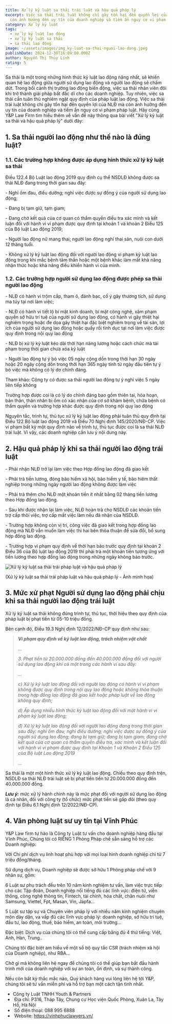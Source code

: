 ```yaml
---
title: Xử lý kỷ luật sa thải trái luật và hậu quả pháp lý
excerpt: Việc sa thải trái luật không chỉ gây tổn hại đến quyền lợi của NLĐ mà
  còn ảnh hưởng đến uy tín của doanh nghiệp và tiềm ẩn nguy cơ vi phạm pháp luật
category: Xử lý kỷ luật
tags:
  - xử lý kỷ luật lao động
  - xử lý kỷ luật sa thải
  - sa thải lao động
image: ~/assets/images/img_ky-luat-sa-thai-nguoi-lao-dong.jpeg
publishDate: 2024-12-30T16:09:00.000Z
author: Nguyễn Thị Thùy Linh
rating: 5
---
```

Sa thải là một trong những hình thức kỷ luật lao động nặng nhất, sẽ khiến quan hệ lao động giữa người sử dụng lao động và người lao động sẽ chấm dứt. Trong bối cảnh thị trường lao động biến động, việc sa thải nhân viên đôi khi trở thành giải pháp bất đắc dĩ cho các doanh nghiệp. Tuy nhiên, việc sa thải cần tuân thủ nghiêm ngặt quy định của pháp luật lao động. Việc sa thải trái luật không chỉ gây tổn hại đến quyền lợi của NLĐ mà còn ảnh hưởng đến uy tín của doanh nghiệp và tiềm ẩn nguy cơ vi phạm pháp luật. Hãy cùng Y&P Law Firm tìm hiểu thêm về vấn đề này thông qua bài viết "Xử lý kỷ luật sa thải và hậu quả pháp lý" dưới đây:

## 1. Sa thải người lao động như thế nào là đúng luật?

### 1.1. Các trường hợp không được áp dụng hình thức xử lý kỷ luật sa thải

Điều 122.4 Bộ Luật lao động 2019 quy định cụ thể NSDLĐ không được sa thải NLĐ đang trong thời gian sau đây:

\- Nghỉ ốm đau, điều dưỡng; nghỉ việc được sự đồng ý của người sử dụng lao động;

\- Đang bị tạm giữ, tạm giam;

\- Đang chờ kết quả của cơ quan có thẩm quyền điều tra xác minh và kết luận đối với hành vi vi phạm được quy định tại khoản 1 và khoản 2 Điều 125 của Bộ luật Lao động 2019;

\- Người lao động nữ mang thai; người lao động nghỉ thai sản, nuôi con dưới 12 tháng tuổi.

\- Không xử lý kỷ luật lao động đối với người lao động vi phạm kỷ luật lao động trong khi mắc bệnh tâm thần hoặc một bệnh khác làm mất khả năng nhận thức hoặc khả năng điều khiển hành vi của mình.

### 1.2. Các trường hợp người sử dụng lao động được phép sa thải người lao động

\- NLĐ có hành vi trộm cắp, tham ô, đánh bạc, cố ý gây thương tích, sử dụng ma túy tại nơi làm việc;

\- NLĐ có hành vi tiết lộ bí mật kinh doanh, bí mật công nghệ, xâm phạm quyền sở hữu trí tuệ của người sử dụng lao động, có hành vi gây thiệt hại nghiêm trọng hoặc đe dọa gây thiệt hại đặc biệt nghiêm trọng về tài sản, lợi ích của người sử dụng lao động hoặc quấy rối tình dục tại nơi làm việc được quy định trong nội quy lao động

\- NLĐ bị xử lý kỷ luật kéo dài thời hạn nâng lương hoặc cách chức mà tái phạm trong thời gian chưa xóa kỷ luật

\- Người lao động tự ý bỏ việc 05 ngày cộng dồn trong thời hạn 30 ngày hoặc 20 ngày cộng dồn trong thời hạn 365 ngày tính từ ngày đầu tiên tự ý bỏ việc mà không có lý do chính đáng.

Tham khảo: Công ty có được sa thải người lao động tự ý nghỉ việc 5 ngày liên tiếp không

Trường hợp được coi là có lý do chính đáng bao gồm thiên tai, hỏa hoạn, bản thân, thân nhân bị ốm có xác nhận của cơ sở khám bệnh, chữa bệnh có thẩm quyền và trường hợp khác được quy định trong nội quy lao động

Nguyên tắc, trình tự, thủ tục xử lý kỷ luật lao động phải tuân thủ quy định tại Điều 122 Bộ luật lao động 2019 và Điều 70 Nghị định 145/2020/NĐ-CP. Việc vi phạm bất kỳ một quy định nào về trình tự, thủ tục được coi là sa thải NLĐ trái luật. Vì vậy, các doanh nghiệp cần lưu ý nội dung này.

## 2. Hậu quả pháp lý khi sa thải người lao động trái luật

\- Phải nhận NLĐ trở lại làm việc theo Hợp đồng lao động đã giao kết

\- Phải trả tiền lương, đóng bảo hiểm xã hội, bảo hiểm y tế, bảo hiêm thất nghiệp trong những ngày người lao động không được làm việc

\- Phải trả thêm cho NLĐ một khoản tiền ít nhất bằng 02 tháng tiền lương theo Hợp đồng lao động.

\- Sau khi được nhận lại làm việc, NLĐ hoàn trả cho NSDLĐ các khoản tiền trợ cấp thôi việc, trợ cấp mất việc làm nếu đã nhận của NSDLĐ.

\- Trường hợp không còn vị trí, công việc đã giao kết trong hợp đồng lao động mà NLĐ vẫn muốn làm việc thì hai bên thỏa thuận để sửa đổi, bổ sung hợp đồng lao động.

\- Trường hợp vi phạm quy định về thời hạn báo trước quy định tại khoản 2 Điều 36 của Bộ luật lao động 2019 thì phải trả một khoản tiền tương ứng với tiền lương theo hợp đồng lao động trong những ngày không báo trước.

![Xử lý kỷ luật sa thải trái pháp luật và hậu quả pháp lý](~/assets/images/xu-ly-ky-luat-sa-thai-trai-luat.png "Xử lý kỷ luật sa thải trái pháp luật và hậu quả pháp lý")

(Xử lý kỷ luật sa thải trái pháp luật và hậu quả pháp lý - Ảnh minh họa)

## **3. Mức xử phạt Người sử dụng lao động phải chịu khi sa thải người lao động trái luật**

Xử lý kỷ luật sa thải không đúng trình tự, thủ tục, thời hiệu theo quy định của pháp luật bị phạt tiền từ 05-10 triệu đồng.

Bên cạnh đó, Điều 19.3 Nghị định 12/2022/NĐ-CP quy định như sau:

> ***Vi phạm quy định về kỷ luật lao động, trách nhiệm vật chất***
>
> *...*
>
> *3. Phạt tiền từ 20.000.000 đồng đến 40.000.000 đồng đối với người sử dụng lao động khi có một trong các hành vi sau đây:*
>
> *…*
>
> *c) Xử lý kỷ luật lao động đối với người lao động có hành vi vi phạm không được quy định trong nội quy lao động hoặc không thỏa thuận trong hợp đồng lao động đã giao kết hoặc pháp luật về lao động không quy định;*
>
> *d) Áp dụng nhiều hình thức kỷ luật lao động đối với một hành vi vi phạm kỷ luật lao động;*
>
> *đ) Xử lý kỷ luật lao động đối với người lao động đang trong thời gian sau đây: nghỉ ốm đau; nghỉ điều dưỡng; nghỉ việc được sự đồng ý của người sử dụng lao động; đang bị tạm giữ; đang bị tạm giam; đang chờ kết quả của cơ quan có thẩm quyền điều tra, xác minh và kết luận đối với hành vi vi phạm được quy định tại Khoản 1 và Khoản 2 Điều 125 của Bộ luật Lao động 2019*
>
> *...*

Sa thải là một một hình thức xử lý kỷ luật lao động. Chiếu theo quy định trên, NSDLĐ sa thải NLĐ trái luật sẽ bị phạt tiền tiền từ 20.000.000 đồng đến 40.000.000 đồng.

***Lưu ý:*** mức xử lý hành chính này là mức phạt đối với người sử dụng lao động là cá nhân, đối với công ty (tổ chức) mức phạt tiền sẽ gấp đôi (theo quy định tại Điều 6.1 Nghị định 12/2022/NĐ-CP).

## **4. Văn phòng luật sư uy tín tại Vĩnh Phúc**

Y&P Law firm tự hào là Công ty Luật tư vấn cho doanh nghiệp hàng đầu tại Vĩnh Phúc, Chúng tôi có RIÊNG 1 Phòng Pháp chế sẵn sàng hỗ trợ các Doanh nghiệp:

Với Chi phí dịch vụ linh hoạt phù hợp với mọi loại hình doanh nghiệp chỉ từ 7 triệu đồng/tháng.

Sử dụng dịch vụ, Doanh nghiệp sẽ được sở hữu 1 Phòng pháp chế với 9 nhân sự, gồm:

6 Luật sư phụ trách đều trên 10 năm kinh nghiệm tư vấn, làm việc trực tiếp cho các Tập đoàn, Doanh nghiệp nổi tiếng đủ các lĩnh vực: điện tử, viễn thông, công nghệ thông tin, Fintech, tài chính, hóa chất, chăn nuôi như Samsung, Viettel, Fpt, Masan, Vin, Japfa...

5 Luật sư tập sự và Chuyên viên pháp lý với nhiều năm kinh nghiệm chuyên môn dày dặn, va vấp đủ các lĩnh vực pháp lý: doanh nghiệp, sở hữu trí tuệ, đầu tư, lao động, thuế, bảo hiểm, an toàn, môi trường...

Đặc biệt: Dịch vụ của chúng tôi có thể cung cấp bằng đủ 4 thứ tiếng: Việt, Anh, Hàn, Trung..

Chúng tôi đặc biệt am hiểu về một số bộ quy tắc CSR (trách nhiệm xã hội của Doanh nghiệp), như RBA...

Chờ gì mà không liên hệ ngay để chúng tôi có thể giúp bạn bắt đầu hành trình mới của doanh nghiệp với sự an toàn, ổn định, và sự thành công.

Nếu còn bất kỳ thắc mắc nào, Quý khách hàng vui lòng liên hệ tới Y&P, chúng tôi sẽ tư vấn miễn phí và hỗ trợ bạn một cách tận tình nhất.

* Công ty Luật TNHH Youth & Partners
*  Địa chỉ: P316, Tháp Tây, Chung cư Học viện Quốc Phòng, Xuân La, Tây Hồ, Hà Nội
*  Số điện thoại: 088 995 6888
*  Website: https://vinhphuclawyers.vn/
